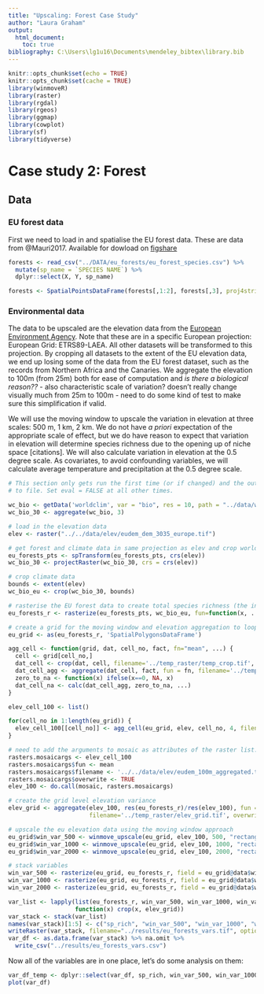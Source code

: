 ```yaml
---
title: "Upscaling: Forest Case Study"
author: "Laura Graham"
output: 
  html_document:
    toc: true
bibliography: C:\Users\lg1u16\Documents\mendeley_bibtex\library.bib
---
```


```r
knitr::opts_chunk$set(echo = TRUE)
knitr::opts_chunk$set(cache = TRUE)
library(winmoveR)
library(raster)
library(rgdal)
library(rgeos)
library(ggmap)
library(cowplot)
library(sf)
library(tidyverse)
```

# Case study 2: Forest 

## Data

### EU forest data

First we need to load in and spatialise the EU forest data. These are data from @Mauri2017. Available for dowload on [figshare](https://ndownloader.figshare.com/files/6662535)
```r
forests <- read_csv("../DATA/eu_forests/eu_forest_species.csv") %>% 
  mutate(sp_name = `SPECIES NAME`) %>% 
  dplyr::select(X, Y, sp_name)

forests <- SpatialPointsDataFrame(forests[,1:2], forests[,3], proj4string = crs("+proj=laea +lat_0=52 +lon_0=10 +x_0=4321000 +y_0=3210000 +ellps=GRS80 +units=m +no_defs"))
```

### Environmental data

The data to be upscaled are the elevation data from the [European Environment Agency](https://www.eea.europa.eu/data-and-maps/data/eu-dem). Note that these are in a specific European projection: European Grid: ETRS89-LAEA. All other datasets will be transformed to this projection. By cropping all datasets to the extent of the EU elevation data, we end up losing some of the data from the EU forest dataset, such as the records from Northern Africa and the Canaries. We aggregate the elevation to 100m (from 25m) both for ease of computation and *is there a biological reason??* - also characteristic scale of variation? doesn't really change visually much from 25m to 100m - need to do some kind of test to make sure this simplification if valid. 

We will use the moving window to upscale the variation in elevation at three scales: 500 m, 1 km, 2 km. We do not have *a priori* expectation of the appropriate scale of effect, but we do have reason to expect that variation in elevation will determine species richness due to the opening up of niche space [citations]. We will also calculate variation in elevation at the 0.5 degree scale. As covariates, to avoid confounding variables, we will calculate average temperature and precipitation at the 0.5 degree scale. 

```r
# This section only gets run the first time (or if changed) and the output saved
# to file. Set eval = FALSE at all other times.

wc_bio <- getData('worldclim', var = "bio", res = 10, path = "../data/worldclim/")
wc_bio_30 <- aggregate(wc_bio, 3)

# load in the elevation data
elev <- raster("../../data/elev/eudem_dem_3035_europe.tif")

# get forest and climate data in same projection as elev and crop worldclim data by the EU forest dataset
eu_forests_pts <- spTransform(eu_forests_pts, crs(elev))
wc_bio_30 <- projectRaster(wc_bio_30, crs = crs(elev))

# crop climate data
bounds <- extent(elev) 
wc_bio_eu <- crop(wc_bio_30, bounds)

# rasterise the EU forest data to create total species richness (the input function gets the total number of unique species in a cell)
eu_forests_r <- rasterize(eu_forests_pts, wc_bio_eu, fun=function(x, ...){ length(unique(na.omit(x)))})[[2]]

# create a grid for the moving window and elevation aggregation to loop through - I want to move this into the package at some point
eu_grid <- as(eu_forests_r, 'SpatialPolygonsDataFrame')

agg_cell <- function(grid, dat, cell_no, fact, fn="mean", ...) {
  cell <- grid[cell_no,]
  dat_cell <- crop(dat, cell, filename='../temp_raster/temp_crop.tif', overwrite=TRUE)
  dat_cell_agg <- aggregate(dat_cell, fact, fun = fn, filename='../temp_raster/temp_agg.tif', overwrite=TRUE)
  zero_to_na <- function(x) ifelse(x==0, NA, x)
  dat_cell_na <- calc(dat_cell_agg, zero_to_na, ...)
}

elev_cell_100 <- list()

for(cell_no in 1:length(eu_grid)) {
  elev_cell_100[[cell_no]] <- agg_cell(eu_grid, elev, cell_no, 4, filename=paste0('../temp_raster/temp_agg_', cell_no, '.tif'), overwrite=TRUE)
}

# need to add the arguments to mosaic as attributes of the raster list. 
rasters.mosaicargs <- elev_cell_100
rasters.mosaicargs$fun <- mean
rasters.mosaicargs$filename <- '../../data/elev/eudem_100m_aggregated.tif'
rasters.mosaicargs$overwrite <- TRUE
elev_100 <- do.call(mosaic, rasters.mosaicargs)

# create the grid level elevation variance
elev_grid <- aggregate(elev_100, res(eu_forests_r)/res(elev_100), fun = var,
                       filename='../temp_raster/elev_grid.tif', overwrite=TRUE)

# upscale the eu elevation data using the moving window approach
eu_grid$win_var_500 <- winmove_upscale(eu_grid, elev_100, 500, "rectangle", "var", na.rm=TRUE)$V1
eu_grid$win_var_1000 <- winmove_upscale(eu_grid, elev_100, 1000, "rectangle", "var", na.rm=TRUE)$V1
eu_grid$win_var_2000 <- winmove_upscale(eu_grid, elev_100, 2000, "rectangle", "var", na.rm=TRUE)$V1

# stack variables
win_var_500 <- rasterize(eu_grid, eu_forests_r, field = eu_grid@data$win_var_500, fun = "mean")
win_var_1000 <- rasterize(eu_grid, eu_forests_r, field = eu_grid@data$win_var_1000, fun = "mean")
win_var_2000 <- rasterize(eu_grid, eu_forests_r, field = eu_grid@data$win_var_2000, fun = "mean")

var_list <- lapply(list(eu_forests_r, win_var_500, win_var_1000, win_var_2000, elev_grid, wc_bio_eu),
                   function(x) crop(x, elev_grid))
var_stack <- stack(var_list)
names(var_stack)[1:5] <- c("sp_rich", "win_var_500", "win_var_1000", "win_var_2000", "elev_var")
writeRaster(var_stack, filename="../results/eu_forests_vars.tif", options="INTERLEAVE=BAND", overwrite=TRUE)
var_df <- as.data.frame(var_stack) %>% na.omit %>% 
  write_csv("../results/eu_forests_vars.csv")
```

Now all of the variables are in one place, let's do some analysis on them:

```r
var_df_temp <- dplyr::select(var_df, sp_rich, win_var_500, win_var_1000, win_var_2000, elev_var, bio1, bio12)
plot(var_df)
```
